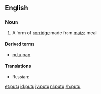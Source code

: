 {{also|puṯu}}
==English==

===Noun===
{{en-noun|-}}

# {{context|South Africa|lang=en}} A form of [[porridge]] made from [[maize]] meal

====Derived terms====
* [[putu pap]]

====Translations====
{{trans-top|putu}}
* Russian: {{t+|ru|мамалыга|f}}
{{trans-mid}}
{{trans-bottom}}

[[et:putu]]
[[id:putu]]
[[jv:putu]]
[[nl:putu]]
[[sh:putu]]